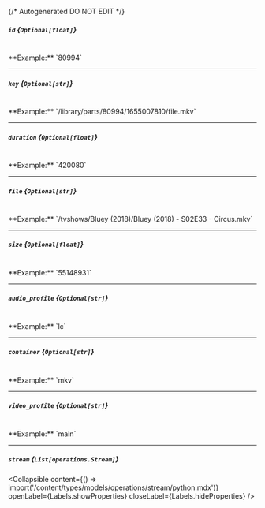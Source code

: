{/* Autogenerated DO NOT EDIT  */}

##### `id` *{`Optional[float]`}*
<br/>
**Example:** `80994`

---
##### `key` *{`Optional[str]`}*
<br/>
**Example:** `/library/parts/80994/1655007810/file.mkv`

---
##### `duration` *{`Optional[float]`}*
<br/>
**Example:** `420080`

---
##### `file` *{`Optional[str]`}*
<br/>
**Example:** `/tvshows/Bluey (2018)/Bluey (2018) - S02E33 - Circus.mkv`

---
##### `size` *{`Optional[float]`}*
<br/>
**Example:** `55148931`

---
##### `audio_profile` *{`Optional[str]`}*
<br/>
**Example:** `lc`

---
##### `container` *{`Optional[str]`}*
<br/>
**Example:** `mkv`

---
##### `video_profile` *{`Optional[str]`}*
<br/>
**Example:** `main`

---
##### `stream` *{`List[operations.Stream]`}*

<Collapsible content={() => import('/content/types/models/operations/stream/python.mdx')} openLabel={Labels.showProperties} closeLabel={Labels.hideProperties} />



